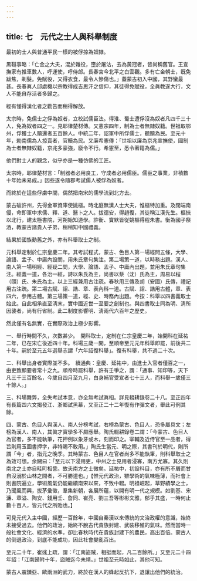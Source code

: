 ```yaml
---
---
---
```

title: 七　元代之士人與科舉制度
---




最初的士人與普通平民一樣的被俘掠為奴隸。

黑韃事略：「亡金之大夫，混於雜役，墮於屠沽，去為黃冠者，皆尚稱舊官。王宣撫家有推車數人，呼運使，呼侍郞。長春宮今北平之白雲觀。多有亡金朝士，旣免跋焦，剃髮。免賦役，又得衣食，最令人慘傷也。」蓋蒙古初入中國，其野蠻最甚。長春眞人邱處機以宗教得成吉思汗之信仰，其徒得免賦役，全眞教遂大行，文人不能自存活者多歸之。

經有懂得漢化者之勸告而稍得解放。

太宗時，免儒士之俘為奴者，立校試儒臣法。得淮、蜀士遭俘沒為奴者凡四千三十人，免為奴者四之一。見耶律楚材傳。又憲宗四年，制為士者無隸奴籍。世祖取鄂州，俘獲士人贖還者五百餘人。中統二年，詔軍中所俘儒士，聽贖為民。至元十年，勅南儒為人掠賣者，官贖為民。又廉希憲傳：「世祖以廉為京兆宣撫使，國制為士者無隸奴籍，京兆多豪強，廢令不行。希憲至，悉令著籍為儒。」

他們對士人的觀念，似乎亦是一種仿佛的工匠。

太宗時，耶律楚材言：「制器者必用良工，守成者必用儒臣。儒臣之事業，非積數十年始未易成。」因些遂令隨郡考試儒人被俘為奴者。

而終於在這些俘虜中間，偶然把南宋的儒學流到北方去。

蒙古破許州，先得金軍資庫使姚樞。時北庭無漢人士大夫，惟樞特加重。及闊端南侵，命即軍中求儒、釋、道、醫卜之人。拔德安，得趙復，其徒稱江漢先生。樞挾以北行，建太極書院，河朔始知道學。許衡、寶默皆從姚樞得程朱書。衡為國子祭酒，教蒙古諸貴人子弟，稍稍知中國禮義。

結果於國族勳舊之外，亦有科舉取士之制。

元科舉定制於仁宗皇慶二年。其考試程式，蒙古、色目人第一場經問五條，大學、論語、孟子、中庸內設問，用朱氏章句集注。第二場策一道，以時務出題。漢人、南人第一場明經、經疑二問，大學、論語、孟子、中庸內出題，並用朱氏章句集注。經義一道，各治一經，詩以朱氏為主，尚書以蔡（沈）氏為主，周易以程（頤）氏、朱氏為主。以上三經兼用古注疏。春秋用三傳及胡（安國）氏傳，禮記用古注疏。第二場古賦、詔、誥、章、表內科一道。古賦、詔、誥用古體，章、表四六，參用古體。第三場策一道，經、史、時務內出題。今按：科舉以四書義取士始此。自此相承直至淸末，實中國近世一至要之創制也。與四書取士同為明、淸所因襲者，尚有行省制。此二制度影響明、淸兩代六百年之歷史。

然此僅有名無實，在實際政治上極少影響。

一、舉行時間不久，次數甚少。　開科取士，定制在仁宗皇慶二年，始開科在延祐二年，已在宋亡後近四十年。科場三歲一開，至順帝至元元年科舉即罷，前後共二十年。嗣於至元五年選舉志謂「六年詔復科舉」。復有科舉，共不過二十次。

二、科舉出身者實際並不多。　續通典：皇慶、延祐中，由進士入官者僅百之一，由吏致顯要者常十之九。順帝時罷科舉，許有壬爭之，謂：「通事、知印等，天下凡三千三百餘名，今歲自四月至九月，白身補官受宣者七十三人，而科舉一歲僅三十餘人。」

三、科場舞弊，全失考試本意，亦全無考試眞相。詳見輟耕錄卷二十八。至正四年有長篇四六文揭發江、浙鄉試黑幕，又至正二十二年復有作彈文者，舉此可例其餘。

四、蒙古、色目人與漢人、南人分榜考試，右榜為蒙古、色目人，恐多屬具文；左榜為漢人、南人，其眞才實學多不屑應舉。陶氏輟耕錄卷二謂：「今蒙古、色目人為官者，多不能執筆，花押例以象牙或木，刻而印之。宰輔及近侍官至一品者，得旨則用玉圖書押字，非特賜不敢用。」陶氏生當元、明之際，其書刊於明代，則所謂「今」者，指元之晚季。其時蒙古、色目人在官者尚多不能執筆，則科舉取士之為效可想。余闕曰：「至元以下浸用吏，中州之士見用者浸寡，南方尤寡。其久則南北之士亦自畦町相訾。故夫南方之士微矣。延祐中，初設科目，亦有所不屑而甘自沒溺於山林之間者，不可勝道也。」【惟元代政治，雖學術的氣味極薄，而社會上則書院遍立，學術風氣仍能繼續南宋以來，不致中輟。明祖崛起，草野績學之士，乃聞風而興，拔茅彚徵，羣集新朝，各展所蘊，以開有明一代之規模。如劉基、宋濂、章溢、陶安、錢用壬、詹同、崔亮、劉三吾等彬彬文雅，郁乎其盛，一時何止數十百人，皆元代之所貽也。】

可見元代入主中國，經歷一百餘年，中國自秦漢以來傳統的文治政權的意識，始終未接受過去。他們的政治，始終不脫古代貴族封建、武裝移殖的氣味。然而當時一般社會文化、經濟的水準，卻比春秋時代在貴族封建下的農民，高出百倍。蒙古人的倒退政治，到底不能成功，因此社會變亂百出。

至元二十年，崔彧上疏，謂：「江南盜賊，相挺而起，凡二百餘所。」又至元二十四年詔：「江南歸附十年，盜賊迄今未靖。」世祖至元時如此，其他可知。

蒙古人震鑠亞、歐兩洲的武力，終於在漢人的蜂起反抗下，退讓出他們的統治。